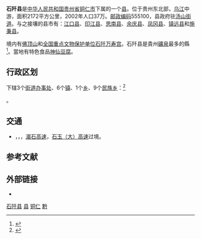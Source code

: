 {{Infobox China County
|Belong = [[贵州省|贵州省]][[铜仁市|铜仁市]]
}}

'''石阡县'''是[[中华人民共和国|中华人民共和国]][[贵州省|贵州省]][[铜仁市|铜仁市]]下属的一个[[县|县]]。位于贵州东北部，[[乌江|乌江]]中游，面积2172平方公里，2002年人口37万。[[邮政编码|邮政编码]]555100，县政府驻[[汤山街道_(石阡县)|汤山街道]]。与之接壤的县市有：[[江口县|江口县]]、[[印江县|印江县]]、[[思南县|思南县]]、[[余庆县|余庆县]]、[[凤冈县|凤冈县]]、[[镇远县|镇远县]]和[[施秉县|施秉县]]。

境内有[[佛顶山|佛顶山]]和[[全国重点文物保护单位|全国重点文物保护单位]][[石阡万寿宫|石阡万寿宫]]。石阡县是貴州[[礦泉|礦泉]]最多的縣<ref>{{cite news |title=《神奇富饶的贵州》 |publisher=刘龙材编著 贵阳：贵州教育出版社 1993 第53页}}</ref>。當地有特色食品[[神仙豆腐|神仙豆腐]]。

== 行政区划 ==
{{PAGENAMEBASE}}下辖3个[[街道办事处|街道办事处]]、6个[[镇|镇]]、1个[[乡_(中华人民共和国)|乡]]、9个[[民族乡|民族乡]]：<ref>{{PRC admin/ref sgc|52/06/23/000/000}}</ref>

{{PRC admin/children|52/06/23/000/000}}。

== 交通 ==
* {{中国国道名|354}}，{{China Expwy Name | S25 | P=Guizhou}}，{{China Expwy Name | S30 | [[江黔高速|江黔高速]] ||Guizhou}}，[[湄石高速|湄石高速]]，[[石玉（大）高速|石玉（大）高速]]过境。

== 参考文献 ==
{{reflist}}

== 外部链接 ==
* {{Official website|http://www.shiqian.gov.cn/|name=石阡县人民政府}}

{{石阡县行政区划}}
{{铜仁市行政区划}}
{{贵州行政区划}}
{{国家级贫困县|前}}

[[Category:石阡县|]]
[[Category:铜仁区县|县]]
[[Category:贵州县份|铜仁]]
[[Category:原国家级贫困县|黔]]